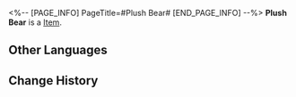 <%-- [PAGE_INFO]
PageTitle=#Plush Bear#
[END_PAGE_INFO] --%>
{{Item Infobox
|id          = 292003
|image       = Item Plush Bear.png{{subst:void|<!--$UPLOAD:<<SpriteOutput/ItemFigures/292003.png>-<Item Plush Bear.png>-<Item Icons>>-->}}
|type        = 
|invCategory = 
|rarity      = 4
|effect      = 
|description = Everyone should have a plush bear, and you're no exception.
}}
{{Description|''"Studies show that hugging plush toys benefits both mental and physical health, with the effects proportional to the size of the toy."''}}
'''Plush Bear''' is a [[Item]].

==Other Languages==
{{Other Languages
|en   = Plush Bear
|zhs  = 毛绒大熊
|zht  = 毛絨大熊
|ja   = 大きなクマのぬいぐるみ
|ko   = 복슬복슬 곰
|es   = Osito de peluche
|fr   = Ours en peluche
|ru   = Плюшевый медведь
|th   = เจ้าหมีปุกปุย
|vi   = Gấu Bông Lông Mềm
|de   = Plüschbär
|id   = Boneka Beruang
|pt   = Urso de Pelúcia
}}

==Change History==
{{Change History|2.7}}
